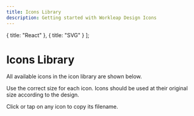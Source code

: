 ```yaml
---
title: Icons Library
description: Getting started with Workleap Design Icons
---
```


  { title: "React" },
  { title: "SVG" }
];

# Icons Library

All available icons in the icon library are shown below.

Use the correct size for each icon. Icons should be used at their original size according to the design.

Click or tap on any icon to copy its filename.

<Switcher type="svg"></Switcher>
